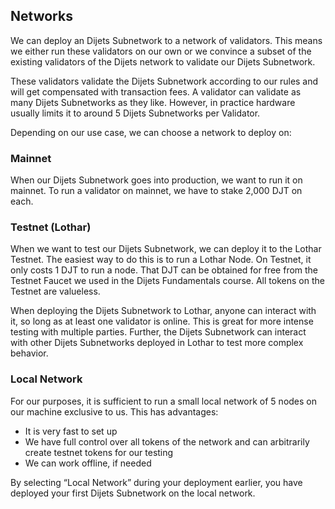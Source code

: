 ## Networks
We can deploy an Dijets Subnetwork to a network of validators. This means we either run these validators on our own or we convince a subset of the existing validators of the Dijets network to validate our Dijets Subnetwork.

These validators validate the Dijets Subnetwork according to our rules and will get compensated with transaction fees. A validator can validate as many Dijets Subnetworks as they like. However, in practice hardware usually limits it to around 5 Dijets Subnetworks per Validator.

Depending on our use case, we can choose a network to deploy on:

### Mainnet

When our Dijets Subnetwork goes into production, we want to run it on mainnet. To run a validator on mainnet, we have to stake 2,000 DJT on each.

### Testnet (Lothar)

When we want to test our Dijets Subnetwork, we can deploy it to the Lothar Testnet. The easiest way to do this is to run a Lothar Node. On Testnet, it only costs 1 DJT to run a node. That DJT can be obtained for free from the Testnet Faucet we used in the Dijets Fundamentals course. All tokens on the Testnet are valueless.

When deploying the Dijets Subnetwork to Lothar, anyone can interact with it, so long as at least one validator is online. This is great for more intense testing with multiple parties. Further, the Dijets Subnetwork can interact with other Dijets Subnetworks deployed in Lothar to test more complex behavior.


### Local Network

For our purposes, it is sufficient to run a small local network of 5 nodes on our machine exclusive to us. This has advantages:

- It is very fast to set up
- We have full control over all tokens of the network and can arbitrarily create testnet tokens for our testing
- We can work offline, if needed

By selecting “Local Network” during your deployment earlier, you have deployed your first Dijets Subnetwork on the local network.